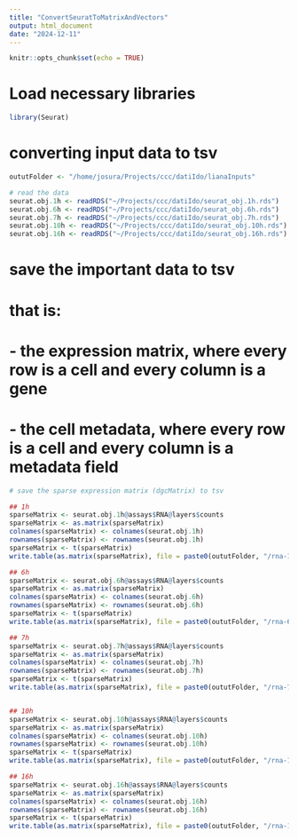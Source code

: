 ```yaml
---
title: "ConvertSeuratToMatrixAndVectors"
output: html_document
date: "2024-12-11"
---
```


```r
knitr::opts_chunk$set(echo = TRUE)
```

# Load necessary libraries
```r
library(Seurat)
```

# converting input data to tsv
```r
oututFolder <- "/home/josura/Projects/ccc/datiIdo/lianaInputs"

# read the data
seurat.obj.1h <- readRDS("~/Projects/ccc/datiIdo/seurat_obj.1h.rds")
seurat.obj.6h <- readRDS("~/Projects/ccc/datiIdo/seurat_obj.6h.rds")
seurat.obj.7h <- readRDS("~/Projects/ccc/datiIdo/seurat_obj.7h.rds")
seurat.obj.10h <- readRDS("~/Projects/ccc/datiIdo/seurat_obj.10h.rds")
seurat.obj.16h <- readRDS("~/Projects/ccc/datiIdo/seurat_obj.16h.rds")
```

# save the important data to tsv
# that is:
# - the expression matrix, where every row is a cell and every column is a gene
# - the cell metadata, where every row is a cell and every column is a metadata field
```r

# save the sparse expression matrix (dgcMatrix) to tsv

## 1h
sparseMatrix <- seurat.obj.1h@assays$RNA@layers$counts
sparseMatrix <- as.matrix(sparseMatrix)
colnames(sparseMatrix) <- colnames(seurat.obj.1h)
rownames(sparseMatrix) <- rownames(seurat.obj.1h)
sparseMatrix <- t(sparseMatrix)
write.table(as.matrix(sparseMatrix), file = paste0(oututFolder, "/rna-1h.tsv"), sep = "\t", quote = FALSE, row.names = TRUE, col.names = TRUE)

## 6h
sparseMatrix <- seurat.obj.6h@assays$RNA@layers$counts
sparseMatrix <- as.matrix(sparseMatrix)
colnames(sparseMatrix) <- colnames(seurat.obj.6h)
rownames(sparseMatrix) <- rownames(seurat.obj.6h)
sparseMatrix <- t(sparseMatrix)
write.table(as.matrix(sparseMatrix), file = paste0(oututFolder, "/rna-6h.tsv"), sep = "\t", quote = FALSE, row.names = TRUE, col.names = TRUE)

## 7h
sparseMatrix <- seurat.obj.7h@assays$RNA@layers$counts
sparseMatrix <- as.matrix(sparseMatrix)
colnames(sparseMatrix) <- colnames(seurat.obj.7h)
rownames(sparseMatrix) <- rownames(seurat.obj.7h)
sparseMatrix <- t(sparseMatrix)
write.table(as.matrix(sparseMatrix), file = paste0(oututFolder, "/rna-7h.tsv"), sep = "\t", quote = FALSE, row.names = TRUE, col.names = TRUE)


## 10h
sparseMatrix <- seurat.obj.10h@assays$RNA@layers$counts
sparseMatrix <- as.matrix(sparseMatrix)
colnames(sparseMatrix) <- colnames(seurat.obj.10h)
rownames(sparseMatrix) <- rownames(seurat.obj.10h)
sparseMatrix <- t(sparseMatrix)
write.table(as.matrix(sparseMatrix), file = paste0(oututFolder, "/rna-10h.tsv"), sep = "\t", quote = FALSE, row.names = TRUE, col.names = TRUE)

## 16h
sparseMatrix <- seurat.obj.16h@assays$RNA@layers$counts
sparseMatrix <- as.matrix(sparseMatrix)
colnames(sparseMatrix) <- colnames(seurat.obj.16h)
rownames(sparseMatrix) <- rownames(seurat.obj.16h)
sparseMatrix <- t(sparseMatrix)
write.table(as.matrix(sparseMatrix), file = paste0(oututFolder, "/rna-16h.tsv"), sep = "\t", quote = FALSE, row.names = TRUE, col.names = TRUE)
```